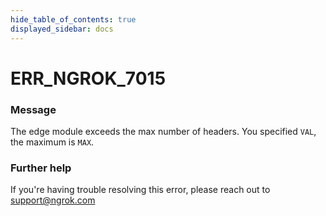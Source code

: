 ```yaml
---
hide_table_of_contents: true
displayed_sidebar: docs
---
```



# ERR_NGROK_7015

### Message

The edge module exceeds the max number of headers. You specified `VAL`, the maximum is `MAX`.

<ErrorDetails error="err_ngrok_7015" />

### Further help

If you're having trouble resolving this error, please reach out to [support@ngrok.com](mailto:support@ngrok.com?subject=Help%20with%20ERR_NGROK_7015)

